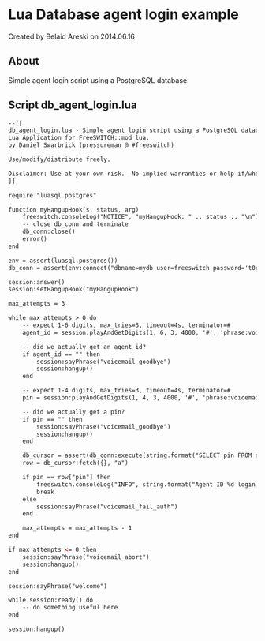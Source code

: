 
# Lua Database agent login example 

 Created by  Belaid Areski on 2014.06.16

## About

Simple agent login script using a PostgreSQL database.

## Script db_agent_login.lua

```xml
--[[
db_agent_login.lua - Simple agent login script using a PostgreSQL database.
Lua Application for FreeSWITCH::mod_lua.
by Daniel Swarbrick (pressureman @ #freeswitch)

Use/modify/distribute freely.

Disclaimer: Use at your own risk.  No implied warranties or help if/when stuff blows up.
]]

require "luasql.postgres"

function myHangupHook(s, status, arg)
    freeswitch.consoleLog("NOTICE", "myHangupHook: " .. status .. "\n")
    -- close db_conn and terminate
    db_conn:close()
    error()
end

env = assert(luasql.postgres())
db_conn = assert(env:connect("dbname=mydb user=freeswitch password='t0psecret'"))

session:answer()
session:setHangupHook("myHangupHook")

max_attempts = 3

while max_attempts > 0 do
    -- expect 1-6 digits, max_tries=3, timeout=4s, terminator=#
    agent_id = session:playAndGetDigits(1, 6, 3, 4000, '#', 'phrase:voicemail_enter_id:#', '', '\\d+|#')

    -- did we actually get an agent_id?
    if agent_id == "" then
        session:sayPhrase("voicemail_goodbye")
        session:hangup()
    end

    -- expect 1-4 digits, max_tries=3, timeout=4s, terminator=#
    pin = session:playAndGetDigits(1, 4, 3, 4000, '#', 'phrase:voicemail_enter_pass:#', '', '\\d+|#')

    -- did we actually get a pin?
    if pin == "" then
        session:sayPhrase("voicemail_goodbye")
        session:hangup()
    end

    db_cursor = assert(db_conn:execute(string.format("SELECT pin FROM agent WHERE id = %d", agent_id)))
    row = db_cursor:fetch({}, "a")

    if pin == row["pin"] then
        freeswitch.consoleLog("INFO", string.format("Agent ID %d login successful\n", agent_id))
        break
    else
        session:sayPhrase("voicemail_fail_auth")
    end

    max_attempts = max_attempts - 1
end

if max_attempts <= 0 then
    session:sayPhrase("voicemail_abort")
    session:hangup()
end

session:sayPhrase("welcome")

while session:ready() do
    -- do something useful here
end

session:hangup()
```



